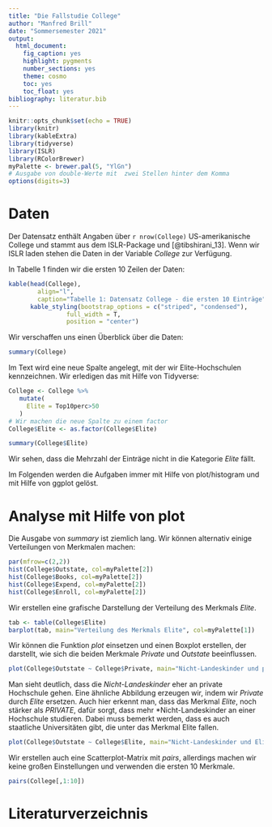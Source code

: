 ```yaml
---
title: "Die Fallstudie College"
author: "Manfred Brill"
date: "Sommersemester 2021"
output: 
  html_document: 
    fig_caption: yes
    highlight: pygments
    number_sections: yes
    theme: cosmo
    toc: yes
    toc_float: yes
bibliography: literatur.bib    
---
```


```r
knitr::opts_chunk$set(echo = TRUE)
library(knitr)
library(kableExtra)
library(tidyverse)
library(ISLR)
library(RColorBrewer)
myPalette <- brewer.pal(5, "YlGn")
# Ausgabe von double-Werte mit  zwei Stellen hinter dem Komma
options(digits=3)
```

# Daten
Der Datensatz enthält Angaben über `r nrow(College)` US-amerikanische College und stammt
aus dem ISLR-Package und [@tibshirani_13]. Wenn wir ISLR laden stehen die Daten
in der Variable *College* zur Verfügung.

In Tabelle 1 finden wir die ersten 10 Zeilen der Daten:
```r
kable(head(College),
        align="l",
        caption="Tabelle 1: Datensatz College - die ersten 10 Einträge") %>%
      kable_styling(bootstrap_options = c("striped", "condensed"), 
                full_width = T, 
                position = "center")
```

Wir verschaffen uns einen Überblick über die Daten:
```r
summary(College)
```

Im Text wird eine neue Spalte angelegt, mit der wir
Elite-Hochschulen kennzeichnen. Wir erledigen das mit Hilfe
von Tidyverse:

```r
College <- College %>%
   mutate(
     Elite = Top10perc>50
   )
# Wir machen die neue Spalte zu einem factor
College$Elite <- as.factor(College$Elite)

summary(College$Elite)
```

Wir sehen, dass die Mehrzahl der Einträge nicht in die Kategorie *Elite* fällt.

Im Folgenden werden die Aufgaben immer mit Hilfe von plot/histogram
und mit Hilfe von ggplot gelöst.

# Analyse mit Hilfe von plot

Die Ausgabe von *summary* ist ziemlich lang. Wir können
alternativ einige Verteilungen von Merkmalen machen:

```r
par(mfrow=c(2,2))
hist(College$Outstate, col=myPalette[2])
hist(College$Books, col=myPalette[2])
hist(College$Expend, col=myPalette[2])
hist(College$Enroll, col=myPalette[2])
```

Wir erstellen eine grafische Darstellung der Verteilung
des Merkmals *Elite*.

```r
tab <- table(College$Elite)
barplot(tab, main="Verteilung des Merkmals Elite", col=myPalette[1])
```

Wir können die Funktion *plot* einsetzen und einen Boxplot
erstellen, der darstellt, wie sich die beiden Merkmale *Private*
und *Outstate* beeinflussen.

```r
plot(College$Outstate ~ College$Private, main="Nicht-Landeskinder und private Hochschulen", col=myPalette[1], horizontal=TRUE)
```

Man sieht deutlich, dass die *Nicht-Landeskinder* eher an private
Hochschule gehen. Eine ähnliche Abbildung erzeugen wir, indem wir
*Private* durch *Elite* ersetzen. Auch hier erkennt man, dass
das Merkmal *Elite*, noch stärker als *PRIVATE*, dafür sorgt, dass mehr *Nicht-Landeskinder an einer Hochschule studieren. Dabei 
muss bemerkt werden, dass es auch staatliche Universitäten gibt,
die unter das Merkmal Elite fallen.


```r
plot(College$Outstate ~ College$Elite, main="Nicht-Landeskinder und Elite-Hochschulen", col=myPalette[2], horizontal=TRUE)
```

Wir erstellen auch eine Scatterplot-Matrix mit *pairs*, allerdings machen wir keine großen 
Einstellungen und verwenden die ersten 10 Merkmale.

```r
pairs(College[,1:10])
```

# Literaturverzeichnis



